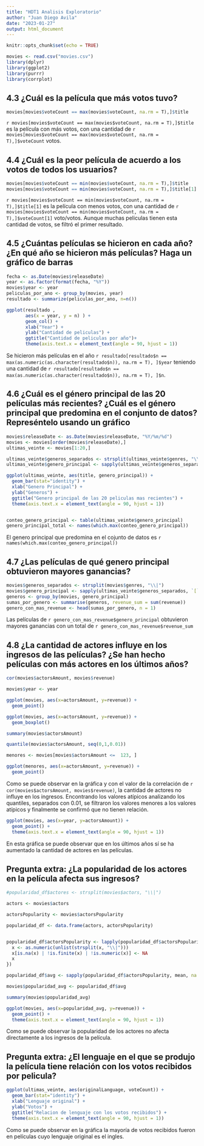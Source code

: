 ```yaml
---
title: "HDT1 Analisis Exploratorio"
author: "Juan Diego Avila"
date: "2023-01-27"
output: html_document
---
```


```r
knitr::opts_chunk$set(echo = TRUE)
```
```r
movies <- read.csv("movies.csv")
library(dplyr)
library(ggplot2)
library(purrr)
library(corrplot)
```

## 4.3 ¿Cuál es la película que más votos tuvo?

```r
movies[movies$voteCount == max(movies$voteCount, na.rm = T),]$title
```

`r movies[movies$voteCount == max(movies$voteCount, na.rm = T),]$title` es la película con más votos, con una cantidad de   `r movies[movies$voteCount == max(movies$voteCount, na.rm = T),]$voteCount` votos.


## 4.4  ¿Cuál es la peor película de acuerdo a los votos de todos los usuarios?

```r

movies[movies$voteCount == min(movies$voteCount, na.rm = T),]$title
movies[movies$voteCount == min(movies$voteCount, na.rm = T),]$title[1]
```

`r movies[movies$voteCount == min(movies$voteCount, na.rm = T),]$title[1]` es la película con menos votos, con una cantidad de   `r movies[movies$voteCount == min(movies$voteCount, na.rm = T),]$voteCount[1]` voto/votos. Aunque muchas peliculas tienen esta cantidad de votos, se filtró el primer resultado.


## 4.5 ¿Cuántas películas se hicieron en cada año? ¿En qué año se hicieron más películas? Haga un gráfico de barras

```r

fecha <- as.Date(movies$releaseDate)
year <- as.factor(format(fecha, "%Y"))
movies$year <- year
peliculas_por_ano <- group_by(movies, year)
resultado <- summarize(peliculas_por_ano, n=n())

ggplot(resultado , 
       aes(x = year, y = n) ) +
       geom_col() +
       xlab("Year") +
       ylab("Cantidad de peliculas") +
       ggtitle("Cantidad de peliculas por año")+
       theme(axis.text.x = element_text(angle = 90, hjust = 1))

```
 
Se hicieron más películas en el año `r resultado[resultado$n == max(as.numeric(as.character(resultado$n)), na.rm = T), ]$year` teniendo una cantidad de `r resultado[resultado$n == max(as.numeric(as.character(resultado$n)), na.rm = T), ]$n`.

## 4.6  ¿Cuál es el género principal de las 20 películas más recientes? ¿Cuál es el género principal que predomina en el conjunto de datos? Represéntelo usando un gráfico

```r

movies$releaseDate <- as.Date(movies$releaseDate, "%Y/%m/%d")
movies <- movies[order(movies$releaseDate),]
ultimas_veinte <- movies[1:20,]

ultimas_veinte$generos_separados <- strsplit(ultimas_veinte$genres, "\\|")
ultimas_veinte$genero_principal <- sapply(ultimas_veinte$generos_separados, `[`, 1)

ggplot(ultimas_veinte, aes(title, genero_principal)) + 
  geom_bar(stat="identity") +
  xlab("Genero Principal") +
  ylab("Generos") +
  ggtitle("Genero principal de las 20 peliculas mas recientes") +
  theme(axis.text.x = element_text(angle = 90, hjust = 1))


conteo_genero_principal <- table(ultimas_veinte$genero_principal)
genero_principal_total <- names(which.max(conteo_genero_principal))


```

El genero principal que predomina en el cojunto de datos es `r names(which.max(conteo_genero_principal))`

## 4.7 ¿Las películas de qué genero principal obtuvieron mayores ganancias?

```r

movies$generos_separados <- strsplit(movies$genres, "\\|")
movies$genero_principal <- sapply(ultimas_veinte$generos_separados, `[`, 1)
generos <- group_by(movies, genero_principal)
sumas_por_genero <- summarise(generos, revenue_sum = sum(revenue))
genero_con_mas_revenue <- head(sumas_por_genero, n = 1)
```

Las películas de `r genero_con_mas_revenue$genero_principal` obtuvieron mayores ganancias con un total de `r genero_con_mas_revenue$revenue_sum`

## 4.8  ¿La cantidad de actores influye en los ingresos de las películas? ¿Se han hecho películas con más actores en los últimos años?

``` r
cor(movies$actorsAmount, movies$revenue)

movies$year <- year

ggplot(movies, aes(x=actorsAmount, y=revenue)) + 
  geom_point()

ggplot(movies, aes(x=actorsAmount, y=revenue)) + 
  geom_boxplot()

summary(movies$actorsAmount)

quantile(movies$actorsAmount, seq(0,1,0.01))

menores <- movies[movies$actorsAmount <=  123, ]

ggplot(menores, aes(x=actorsAmount, y=revenue)) + 
  geom_point()


```

Como se puede observar en la gráfica y con el valor de la correlación de `r cor(movies$actorsAmount, movies$revenue)`, la cantidad de actores no influye en los ingresos. Encontrando los valores atípicos analizando los quantiles, separados con 0.01, se filtraron los valores menores a los valores atípicos y finalmente se confirmó que no tienen relación.

```r
ggplot(movies, aes(x=year, y=actorsAmount)) + 
  geom_point() +
  theme(axis.text.x = element_text(angle = 90, hjust = 1))

```

En esta gráfica se puede observar que en los últimos años sí se ha aumentado la cantidad de actores en las películas.

## Pregunta extra: ¿La popularidad de los actores en la película afecta sus ingresos?

``` r

#popularidad_df$actores <- strsplit(movies$actors, "\\|")

actors <- movies$actors

actorsPopularity <- movies$actorsPopularity

popularidad_df <- data.frame(actors, actorsPopularity)


popularidad_df$actorsPopularity <- lapply(popularidad_df$actorsPopularity, function(x) {
  x <- as.numeric(unlist(strsplit(x, "\\|")))
  x[is.na(x) | !is.finite(x) | !is.numeric(x)] <- NA
  x
})

popularidad_df$avg <- sapply(popularidad_df$actorsPopularity, mean, na.rm = TRUE)

movies$popularidad_avg <- popularidad_df$avg

summary(movies$popularidad_avg)

ggplot(movies, aes(x=popularidad_avg, y=revenue)) + 
  geom_point() +
  theme(axis.text.x = element_text(angle = 90, hjust = 1))

```

Como se puede observar la popularidad de los actores no afecta directamente a los ingresos de la película.

## Pregunta extra: ¿El lenguaje en el que se produjo la película tiene relación con los votos recibidos por pelicula?

``` r

ggplot(ultimas_veinte, aes(originalLanguage, voteCount)) + 
  geom_bar(stat="identity") +
  xlab("Lenguaje original") +
  ylab("Votos") +
  ggtitle("Relacion de lenguaje con los votos recibidos") +
  theme(axis.text.x = element_text(angle = 90, hjust = 1))

```

Como se puede observar en la gráfica la mayoría de votos recibidos fueron en películas cuyo lenguaje original es el ingles.
